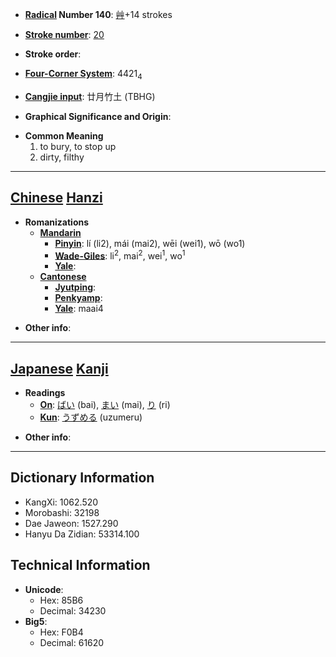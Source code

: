 * '''[[Wiktionary:Chinese radical index| Radical]] Number 140''': [[Wiktionary:Chinese radical index 艸|艸]]+14 strokes

* '''[[Wiktionary:Chinese total strokes index|Stroke number]]''': [[Wiktionary:Chinese total strokes index 20|20]]

* '''Stroke order''': 

* '''[[Wiktionary:Chinese four corner index|Four-Corner System]]''': 4421<sub>4</sub>

* '''[[Wiktionary:Chinese Cangjie index|Cangjie input]]''': 廿月竹土 (TBHG)

* '''Graphical Significance and Origin''': 

* '''Common Meaning'''
*#to bury, to stop up
*# dirty, filthy


----

== [[Chinese]] [[Hanzi]] ==

* '''Romanizations'''
** '''[[Mandarin]]'''
*** '''[[Pinyin]]''': lí (li2), mái (mai2), wēi (wei1), wō (wo1)
*** '''[[Wade-Giles]]''': li<sup>2</sup>, mai<sup>2</sup>, wei<sup>1</sup>, wo<sup>1</sup>
*** '''[[Yale]]''': 
** '''[[Cantonese]]'''
*** '''[[Jyutping]]''':
*** '''[[Penkyamp]]''': 
*** '''[[Yale]]''': maai4

* '''Other info''': 

----

== [[Japanese]] [[Kanji]] ==

* '''Readings'''
** '''[[On]]''': [[ばい]] (bai), [[まい]] (mai), [[り]] (ri)
** '''[[Kun]]''': [[うずめる]] (uzumeru)

* '''Other info''':  

----

== Dictionary Information ==

* KangXi: 1062.520
* Morobashi: 32198
* Dae Jaweon: 1527.290
* Hanyu Da Zidian: 53314.100

== Technical Information ==

* '''Unicode''':
** Hex: 85B6
** Decimal: 34230
* '''Big5''':
** Hex: F0B4
** Decimal: 61620